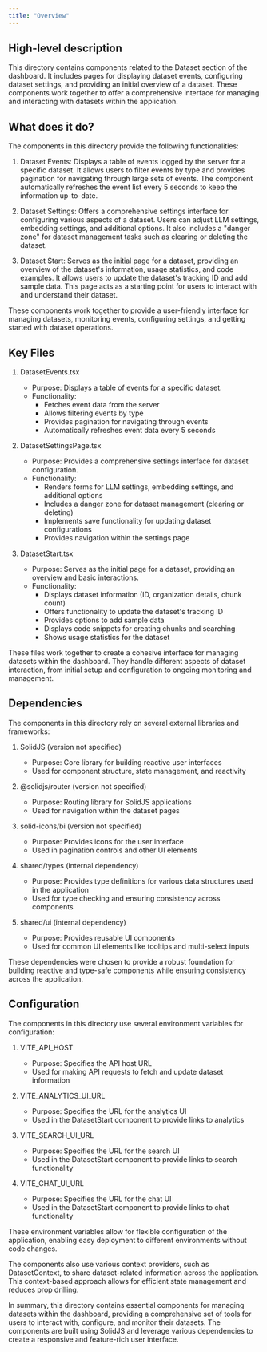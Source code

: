```yaml
---
title: "Overview"
---
```


## High-level description
This directory contains components related to the Dataset section of the dashboard. It includes pages for displaying dataset events, configuring dataset settings, and providing an initial overview of a dataset. These components work together to offer a comprehensive interface for managing and interacting with datasets within the application.

## What does it do?
The components in this directory provide the following functionalities:

1. Dataset Events: Displays a table of events logged by the server for a specific dataset. It allows users to filter events by type and provides pagination for navigating through large sets of events. The component automatically refreshes the event list every 5 seconds to keep the information up-to-date.

2. Dataset Settings: Offers a comprehensive settings interface for configuring various aspects of a dataset. Users can adjust LLM settings, embedding settings, and additional options. It also includes a "danger zone" for dataset management tasks such as clearing or deleting the dataset.

3. Dataset Start: Serves as the initial page for a dataset, providing an overview of the dataset's information, usage statistics, and code examples. It allows users to update the dataset's tracking ID and add sample data. This page acts as a starting point for users to interact with and understand their dataset.

These components work together to provide a user-friendly interface for managing datasets, monitoring events, configuring settings, and getting started with dataset operations.

## Key Files

1. DatasetEvents.tsx
   - Purpose: Displays a table of events for a specific dataset.
   - Functionality: 
     - Fetches event data from the server
     - Allows filtering events by type
     - Provides pagination for navigating through events
     - Automatically refreshes event data every 5 seconds

2. DatasetSettingsPage.tsx
   - Purpose: Provides a comprehensive settings interface for dataset configuration.
   - Functionality:
     - Renders forms for LLM settings, embedding settings, and additional options
     - Includes a danger zone for dataset management (clearing or deleting)
     - Implements save functionality for updating dataset configurations
     - Provides navigation within the settings page

3. DatasetStart.tsx
   - Purpose: Serves as the initial page for a dataset, providing an overview and basic interactions.
   - Functionality:
     - Displays dataset information (ID, organization details, chunk count)
     - Offers functionality to update the dataset's tracking ID
     - Provides options to add sample data
     - Displays code snippets for creating chunks and searching
     - Shows usage statistics for the dataset

These files work together to create a cohesive interface for managing datasets within the dashboard. They handle different aspects of dataset interaction, from initial setup and configuration to ongoing monitoring and management.

## Dependencies
The components in this directory rely on several external libraries and frameworks:

1. SolidJS (version not specified)
   - Purpose: Core library for building reactive user interfaces
   - Used for component structure, state management, and reactivity

2. @solidjs/router (version not specified)
   - Purpose: Routing library for SolidJS applications
   - Used for navigation within the dataset pages

3. solid-icons/bi (version not specified)
   - Purpose: Provides icons for the user interface
   - Used in pagination controls and other UI elements

4. shared/types (internal dependency)
   - Purpose: Provides type definitions for various data structures used in the application
   - Used for type checking and ensuring consistency across components

5. shared/ui (internal dependency)
   - Purpose: Provides reusable UI components
   - Used for common UI elements like tooltips and multi-select inputs

These dependencies were chosen to provide a robust foundation for building reactive and type-safe components while ensuring consistency across the application.

## Configuration
The components in this directory use several environment variables for configuration:

1. VITE_API_HOST
   - Purpose: Specifies the API host URL
   - Used for making API requests to fetch and update dataset information

2. VITE_ANALYTICS_UI_URL
   - Purpose: Specifies the URL for the analytics UI
   - Used in the DatasetStart component to provide links to analytics

3. VITE_SEARCH_UI_URL
   - Purpose: Specifies the URL for the search UI
   - Used in the DatasetStart component to provide links to search functionality

4. VITE_CHAT_UI_URL
   - Purpose: Specifies the URL for the chat UI
   - Used in the DatasetStart component to provide links to chat functionality

These environment variables allow for flexible configuration of the application, enabling easy deployment to different environments without code changes.

The components also use various context providers, such as DatasetContext, to share dataset-related information across the application. This context-based approach allows for efficient state management and reduces prop drilling.

In summary, this directory contains essential components for managing datasets within the dashboard, providing a comprehensive set of tools for users to interact with, configure, and monitor their datasets. The components are built using SolidJS and leverage various dependencies to create a responsive and feature-rich user interface.